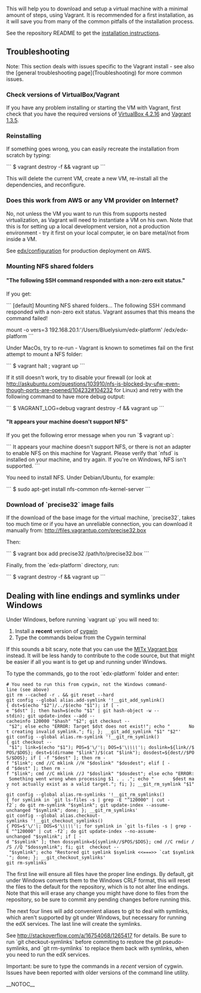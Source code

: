 This will help you to download and setup a virtual machine 
with a minimal amount of steps, using Vagrant. It is recommended for a first 
installation, as it will save you from many of the common pitfalls of the
installation process.

See the repository README to get the [https://github.com/edx/edx-platform#installation---the-first-time installation instructions].

== Troubleshooting ==

Note: This section deals with issues specific to the Vagrant install - see also the [general troubleshooting page](Troubleshooting) for more common issues.

=== Check versions of VirtualBox/Vagrant ===

If you have any problem installing or starting the VM with Vagrant, first check that you have the required versions of [http://download.virtualbox.org/virtualbox/4.2.16/ VirtualBox 4.2.16] and [http://downloads.vagrantup.com/tags/v1.3.5 Vagrant 1.3.5].

=== Reinstalling ===

If something goes wrong, you can easily recreate the installation from scratch by 
typing:

```
$ vagrant destroy -f && vagrant up
```

This will delete the current VM, create a new VM, re-install all the dependencies,
and reconfigure.

=== Does this work from AWS or any VM provider on Internet? ===

No, not unless the VM you want to run this from supports nested virtualization, as Vagrant will need to instantiate a VM on his own. Note that this is for setting up a local development version, not a production
environment - try it first on your local computer, ie on bare metal/not from inside a VM.

See [https://github.com/edx/configuration edx/configuration] for production deployment on AWS.

=== Mounting NFS shared folders ===

==== "The following SSH command responded with a non-zero exit status." ====

If you get:

```
[default] Mounting NFS shared folders...
The following SSH command responded with a non-zero exit status.
Vagrant assumes that this means the command failed!

mount -o vers=3 192.168.20.1:'/Users/Bluelysium/edx-platform' /edx/edx-platform
```

Under MacOs, try to re-run - Vagrant is known to sometimes fail on the first attempt to mount a NFS folder: 

```
$ vagrant halt ; vagrant up
```

If it still doesn't work, try to disable your firewall (or look at http://askubuntu.com/questions/103910/nfs-is-blocked-by-ufw-even-though-ports-are-opened/104232#104232 for Linux) and retry with the following command to have more debug output:

```
$ VAGRANT_LOG=debug vagrant destroy -f && vagrant up
```

==== "It appears your machine doesn't support NFS" ====

If you get the following error message when you run `$ vagrant up`:

```
It appears your machine doesn't support NFS, or there is not an
adapter to enable NFS on this machine for Vagrant. Please verify
that `nfsd` is installed on your machine, and try again. If you're
on Windows, NFS isn't supported.
```

You need to install NFS. Under Debian/Ubuntu, for example:

```
$ sudo apt-get install nfs-common nfs-kernel-server
```

=== Download of `precise32` image fails ===

If the download of the base image for the virtual machine, `precise32`, takes too much time or if you have an unreliable connection, you can download it manually from: http://files.vagrantup.com/precise32.box

Then:

```
$ vagrant box add precise32 /path/to/precise32.box
```

Finally, from the `edx-platform` directory, run:

```
$ vagrant destroy -f && vagrant up
```

== Dealing with line endings and symlinks under Windows ==

Under Windows, before running `vagrant up` you will need to:
# Install a '''recent''' version of [http://cygwin.com/install.html cygwin]
# Type the commands below from the Cygwin terminal

If this sounds a bit scary, note that you can use the [https://people.csail.mit.edu/ichuang/edx/ MITx Vagrant box] instead. It will be less handy to contribute to the code source, but that might be easier if all you want is to get up and running under Windows.

To type the commands, go to the root `edx-platform` folder and enter:

 # You need to run this from cygwin, not the Windows command-line (see above)
 git rm --cached -r . && git reset --hard
 git config --global alias.add-symlink '!__git_add_symlink(){ dst=$(echo "$2")/../$(echo "$1"); if [ -e "$dst" ]; then hash=$(echo "$1" | git hash-object -w --stdin); git update-index --add --cacheinfo 120000 "$hash" "$2"; git checkout -- "$2"; else echo "ERROR: Target $dst does not exist!"; echo "       Not creating invalid symlink."; fi; }; __git_add_symlink "$1" "$2"'
 git config --global alias.rm-symlink '!__git_rm_symlink(){ git checkout -- "$1"; link=$(echo "$1"); POS=$'\''/'\''; DOS=$'\''\\\\'\''; doslink=${link//$POS/$DOS}; dest=$(dirname "$link")/$(cat "$link"); dosdest=${dest//$POS/$DOS}; if [ -f "$dest" ]; then rm -f "$link"; cmd //C mklink //H "$doslink" "$dosdest"; elif [ -d "$dest" ]; then rm -f "$link"; cmd //C mklink //J "$doslink" "$dosdest"; else echo "ERROR: Something went wrong when processing $1 . . ."; echo "       $dest may not actually exist as a valid target."; fi; }; __git_rm_symlink "$1"'
 git config --global alias.rm-symlinks '!__git_rm_symlinks(){ for symlink in `git ls-files -s | grep -E "^120000" | cut -f2`; do git rm-symlink "$symlink"; git update-index --assume-unchanged "$symlink"; done; }; __git_rm_symlinks'
 git config --global alias.checkout-symlinks '!__git_checkout_symlinks(){ POS=$'\''/'\''; DOS=$'\''\\\\'\''; for symlink in `git ls-files -s | grep -E "^120000" | cut -f2`; do git update-index --no-assume-unchanged "$symlink"; if [ -d "$symlink" ]; then dossymlink=${symlink//$POS/$DOS}; cmd //C rmdir //S //Q "$dossymlink"; fi; git  checkout -- "$symlink"; echo "Restored git symlink $symlink <<===>> `cat $symlink`"; done; }; __git_checkout_symlinks'
 git rm-symlinks

The first line will ensure all files have the proper line endings. By default, 
git under Windows converts them to the Windows CRLF format, this will reset the 
files to the default for the repository, which is to not alter line endings.
Note that this will erase any change you might have done to files from the
repository, so be sure to commit any pending changes before running this.

The next four lines will add convenient aliases to git to deal with symlinks,
which aren't supported by git under Windows, but necessary for running the edX
services. The last line will create the symlinks.

See http://stackoverflow.com/a/16754068/1265417 for details. Be sure to run 
`git checkout-symlinks` before commiting to restore the git pseudo-symlinks, 
and `git rm-symlinks` to replace them back with symlinks, when you need to run 
the edX services.

Important: be sure to type the commands in a ''recent'' version of cygwin. Issues have been reported with older versions of the command line utility.

__NOTOC__
